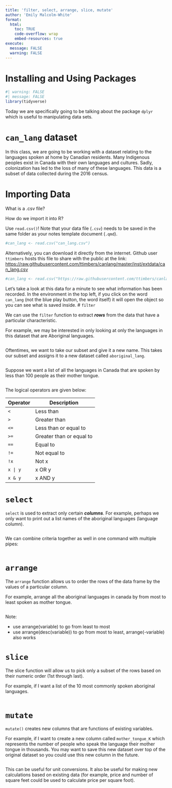 ```yaml
---
title: 'filter, select, arrange, slice, mutate'
author: 'Emily Malcolm-White'
format:
  html: 
    toc: TRUE
    code-overflow: wrap
    embed-resources: true
execute: 
  message: FALSE
  warning: FALSE
---
```


# Installing and Using Packages


```r
#| warning: FALSE
#| message: FALSE
library(tidyverse) 
```


Today we are specifically going to be talking about the package `dplyr` which is useful to manipulating data sets.


# `can_lang` dataset 

In this class, we are going to be working with a dataset relating to the languages spoken at home by Canadian residents. Many Indigenous peoples exist in Canada with their own languages and cultures. Sadly, colonization has led to the loss of many of these languages. This data is a subset of data collected during the 2016 census. 

# Importing Data

What is a .csv file?

How do we import it into R?

Use `read.csv()`! Note that your data file (`.csv`) needs to be saved in the same folder as your notes template document (`.qmd`).

```r
#can_lang <- read.csv("can_lang.csv") 
```

Alternatively, you can download it directly from the internet. Github user `ttimbers` hosts this file to share with the public at the link: <https://raw.githubusercontent.com/ttimbers/canlang/master/inst/extdata/can_lang.csv>

```r
#can_lang <- read.csv("https://raw.githubusercontent.com/ttimbers/canlang/master/inst/extdata/can_lang.csv") 
```


Let's take a look at this data for a minute to see what information has been recorded. In the environment in the top left, if you click on the word `can_lang` (not the blue play button, the word itself) it will open the object so you can see what is saved inside.
# `filter`

We can use the `filter` function to extract ***rows*** from the data that have a particular characteristic.

For example, we may be interested in only looking at only the languages in this dataset that are Aboriginal languages.

```r

```


Oftentimes, we want to take our subset and give it a new name. This takes our subset and assigns it to a new dataset called `aboriginal_lang`.

```r
  
```


Suppose we want a list of all the languages in Canada that are spoken by less than 100 people as their mother tongue.

```r

```


The logical operators are given below:

| Operator | Description               |
|----------|---------------------------|
| `<`      | Less than                 |
| `>`      | Greater than              |
| `<=`     | Less than or equal to     |
| `>=`     | Greater than or equal to  |
| `==`     | Equal to                  |
| `!=`     | Not equal to              |
| `!x`     | Not x                     |
| `x | y`  | x OR y                    |
| `x & y`  | x AND y                   |


# `select`

`select` is used to extract only certain ***columns***. For example, perhaps we only want to print out a list names of the aboriginal languages (language column).

```r

```

We can combine criteria together as well in one command with multiple pipes:

```r

```

# `arrange`

The `arrange` function allows us to order the rows of the data frame by the values of a particular column.

For example, arrange all the aboriginal languages in canada by from most to least spoken as mother tongue.

```r

```

Note:

-   use arrange(variable) to go from least to most
-   use arrange(desc(variable)) to go from most to least, arrange(-variable) also works

# `slice`

The slice function will allow us to pick only a subset of the rows based on their numeric order (1st through last).

For example, if I want a list of the 10 most commonly spoken aboriginal languages.

```r

```


# `mutate`

`mutate()` creates new columns that are functions of existing variables.

For example, if I want to create a new column called `mother_tongue_K` which represents the number of people who speak the language their mother tongue in thousands. You may want to save this new dataset over top of the original dataset so you could use this new column in the future. 

```r

```

This can be useful for unit conversions. It also be useful for making new calculations based on existing data (for example, price and number of square feet could be used to calculate price per square foot).

